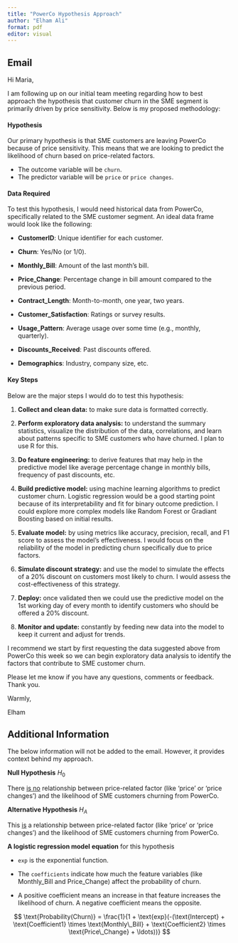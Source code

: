 ```yaml
---
title: "PowerCo Hypothesis Approach"
author: "Elham Ali"
format: pdf
editor: visual
---
```


## Email

Hi Maria,

I am following up on our initial team meeting regarding how to best approach the hypothesis that customer churn in the SME segment is primarily driven by price sensitivity. Below is my proposed methodology:

#### Hypothesis

Our primary hypothesis is that SME customers are leaving PowerCo because of price sensitivity. This means that we are looking to predict the likelihood of churn based on price-related factors.

-   The outcome variable will be `churn`.
-   The predictor variable will be `price` or `price changes`.

#### Data Required

To test this hypothesis, I would need historical data from PowerCo, specifically related to the SME customer segment. An ideal data frame would look like the following:

-   **CustomerID**: Unique identifier for each customer.

-   **Churn**: Yes/No (or 1/0).

-   **Monthly_Bill**: Amount of the last month's bill.

-   **Price_Change**: Percentage change in bill amount compared to the previous period.

-   **Contract_Length**: Month-to-month, one year, two years.

-   **Customer_Satisfaction**: Ratings or survey results.

-   **Usage_Pattern**: Average usage over some time (e.g., monthly, quarterly).

-   **Discounts_Received**: Past discounts offered.

-   **Demographics**: Industry, company size, etc.

#### Key Steps

Below are the major steps I would do to test this hypothesis:

1.  **Collect and clean data:** to make sure data is formatted correctly.

2.  **Perform exploratory data analysis:** to understand the summary statistics, visualize the distribution of the data, correlations, and learn about patterns specific to SME customers who have churned. I plan to use R for this.

3.  **Do feature engineering:** to derive features that may help in the predictive model like average percentage change in monthly bills, frequency of past discounts, etc.

4.  **Build predictive model:** using machine learning algorithms to predict customer churn. Logistic regression would be a good starting point because of its interpretability and fit for binary outcome prediction. I could explore more complex models like Random Forest or Gradiant Boosting based on initial results.

5.  **Evaluate model:** by using metrics like accuracy, precision, recall, and F1 score to assess the model's effectiveness. I would focus on the reliability of the model in predicting churn specifically due to price factors.

6.  **Simulate discount strategy:** and use the model to simulate the effects of a 20% discount on customers most likely to churn. I would assess the cost-effectiveness of this strategy.

7.  **Deploy:** once validated then we could use the predictive model on the 1st working day of every month to identify customers who should be offered a 20% discount.

8.  **Monitor and update:** constantly by feeding new data into the model to keep it current and adjust for trends.

I recommend we start by first requesting the data suggested above from PowerCo this week so we can begin exploratory data analysis to identify the factors that contribute to SME customer churn.

Please let me know if you have any questions, comments or feedback. Thank you.

Warmly,

Elham

## Additional Information

The below information will not be added to the email. However, it provides context behind my approach.

**Null Hypothesis** $H_0$

There [is no]{.underline} relationship between price-related factor (like 'price' or 'price changes') and the likelihood of SME customers churning from PowerCo.

**Alternative Hypothesis** $H_A$

This [is]{.underline} a relationship between price-related factor (like 'price' or 'price changes') and the likelihood of SME customers churning from PowerCo.

**A logistic regression model** **equation** for this hypothesis

-   `exp` is the exponential function.

-   The `coefficients` indicate how much the feature variables (like Monthly_Bill and Price_Change) affect the probability of churn.

-   A positive coefficient means an increase in that feature increases the likelihood of churn. A negative coefficient means the opposite.

$$
\text{Probability(Churn)} = \frac{1}{1 + \text{exp}(-(\text{Intercept} + \text{Coefficient1} \times \text{Monthly\_Bill} + \text{Coefficient2} \times \text{Price\_Change} + \ldots))}
$$
